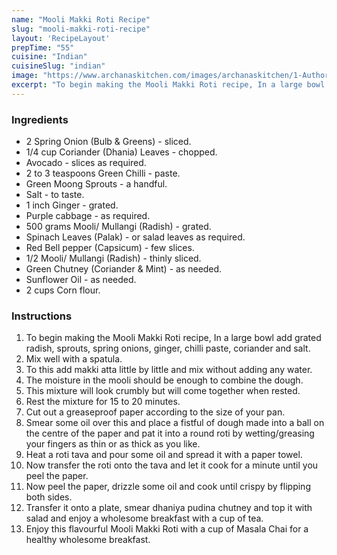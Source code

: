 ---
name: "Mooli Makki Roti Recipe"
slug: "mooli-makki-roti-recipe"
layout: 'RecipeLayout'
prepTime: "55"
cuisine: "Indian"
cuisineSlug: "indian"
image: "https://www.archanaskitchen.com/images/archanaskitchen/1-Author/Gauravi_Vinay/Mooli_Makki_rotti.jpg"
excerpt: "To begin making the Mooli Makki Roti recipe, In a large bowl add grated radish, sprouts, spring onions, ginger, chilli paste, coriander and salt"
---

### Ingredients

- 2 Spring Onion (Bulb & Greens) - sliced.
- 1/4 cup Coriander (Dhania) Leaves - chopped.
- Avocado - slices as required.
- 2 to 3 teaspoons Green Chilli - paste.
- Green Moong Sprouts - a handful.
- Salt - to taste.
- 1 inch Ginger - grated.
- Purple cabbage - as required.
- 500 grams Mooli/ Mullangi (Radish) - grated.
- Spinach Leaves (Palak) - or salad leaves as required.
- Red Bell pepper (Capsicum) - few slices.
- 1/2 Mooli/ Mullangi (Radish) - thinly sliced.
- Green Chutney (Coriander & Mint) - as needed.
- Sunflower Oil - as needed.
- 2 cups Corn flour.

### Instructions

1. To begin making the Mooli Makki Roti recipe, In a large bowl add grated radish, sprouts, spring onions, ginger, chilli paste, coriander and salt.
1. Mix well with a spatula.
1. To this add makki atta little by little and mix without adding any water.
1. The moisture in the mooli should be enough to combine the dough.
1. This mixture will look crumbly but will come together when rested.
1. Rest the mixture for 15 to 20 minutes.
1. Cut out a greaseproof paper according to the size of your pan.
1. Smear some oil over this and place a fistful of dough made into a ball on the centre of the paper and pat it into a round roti by wetting/greasing your fingers as thin or as thick as you like.
1. Heat a roti tava and pour some oil and spread it with a paper towel.
1. Now transfer the roti onto the tava and let it cook for a minute until you peel the paper.
1. Now peel the paper, drizzle some oil and cook until crispy by flipping both sides.
1. Transfer it onto a plate, smear dhaniya pudina chutney and top it with salad and enjoy a wholesome breakfast with a cup of tea.
1. Enjoy this flavourful Mooli Makki Roti with a cup of Masala Chai for a healthy wholesome breakfast.
